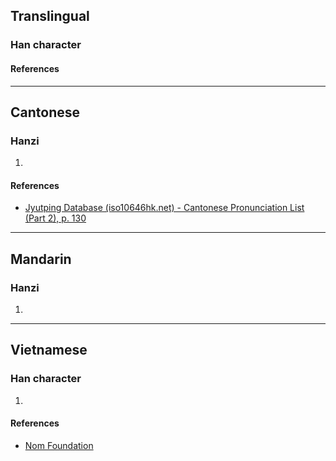 {{character info/new}}
==Translingual==

===Han character===
{{Han char|rn=75|rad=木|as=10|sn=14|four=48931|canj=DTGF|ids=⿰木羔}}

====References====
{{Han ref|kx=0543.150|dkj=15237|dj=0931.040|hdz=21269.020|uh=699A}}

----

==Cantonese==

===Hanzi===
{{yue-hanzi|jyut=[[jiu5]]|y=yiu5}}

# {{defn|lang=yue|sort=木10}}

====References====
* [http://www.iso10646hk.net/jp/document/download.jsp Jyutping Database (iso10646hk.net) - Cantonese Pronunciation List (Part 2), p. 130]

----

==Mandarin==

===Hanzi===
{{cmn-hanzi|pin=[[yǎo]] ([[yao3]])|wg=yao<sup>3</sup>}}

# {{defn|lang=cmn|sort=木10}}

----

==Vietnamese==

===Han character===
{{vi-readings|rs=木10|reading=cau}}

# {{defn|lang=vi|sort=木10}}

====References====
* [http://nomfoundation.org/common/nom_details.php?codepoint=699a Nom Foundation]